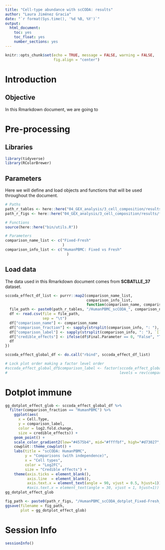 ```yaml
---
title: "Cell-type abundance with scCODA: results"
author: "Laura Jiménez Gracia"
date: "`r format(Sys.time(), '%d %B, %Y')`"
output:
  html_document:
    toc: yes
    toc_float: yes
    number_sections: yes
---
```


```r
knitr::opts_chunk$set(echo = TRUE, message = FALSE, warning = FALSE,
                      fig.align = "center")
```

# Introduction

## Objective
In this Rmarkdown document, we are going to

# Pre-processing
## Libraries
```r
library(tidyverse)
library(RColorBrewer)
```

## Parameters
Here we will define and load objects and functions that will be used throughout the document.
```r
# Paths
path_r_tables <- here::here("04_GEX_analysis/3_cell_composition/results/tables")
path_r_figs <- here::here("04_GEX_analysis/3_cell_composition/results/figs")

# Functions
source(here::here("bin/utils.R"))

# Parameters
comparison_name_list <- c("Fixed-Fresh"
                          )
comparison_info_list <- c("HumanPBMC: Fixed vs Fresh"
                            )

```

## Load data
The data used in this Rmarkdown document comes from **SCBATLLE_37** dataset.
```r
sccoda_effect_df_list <- purrr::map2(comparison_name_list, 
                                     comparison_info_list, 
                                     function(comparison_name, comparison_info){
  file_path <- paste0(path_r_tables, "/HumanPBMC_scCODA_", comparison_name, "_effect.tsv")
  df <- read.csv(file = file_path, 
                 sep = "\t")
  df["comparison_name"] <- comparison_name
  df["comparison_fraction"] <- sapply(strsplit(comparison_info, ": "), `[`, 1)
  df["comparison_label"] <- sapply(strsplit(comparison_info, ": "), `[`, 2)
  df["credible_effects"] <- ifelse(df$Final.Parameter == 0, "False", "True")
  df
})

sccoda_effect_global_df <- do.call("rbind", sccoda_effect_df_list)

# Lock plot order making a factor level order
#sccoda_effect_global_df$comparison_label <- factor(sccoda_effect_global_df$comparison_label, 
#                                                   levels = rev(comparison_labels_list))
```


# Dotplot immune
```r
gg_dotplot_effect_glob <- sccoda_effect_global_df %>%
  filter(comparison_fraction == "HumanPBMC") %>% 
    ggplot(aes(
      x = Cell.Type, 
      y = comparison_label,
      color = log2.fold.change, 
      size = credible_effects)) + 
    geom_point() + 
    scale_color_gradient2(low="#4575b4", mid="#ffffbf", high="#d73027", limits = c(-1,1)) +
    cowplot::theme_cowplot() + 
    labs(title = "scCODA: HumanPBMC",
         y = "Comparisons (with independence)",
         x = "Cell types",
         color = "Log2FC",
         size = "Credible effects") + 
    theme(axis.ticks = element_blank(),
          axis.line  = element_blank(),
          axis.text.x = element_text(angle = 90, vjust = 0.5, hjust=1))
          #axis.text.x = element_text(angle = 30, vjust = 1, hjust=1))   
gg_dotplot_effect_glob

fig_path <- paste0(path_r_figs, "/HumanPBMC_scCODA_dotplot_Fixed-Fresh_celltype.png")
ggsave(filename = fig_path, 
       plot = gg_dotplot_effect_glob)
```


# Session Info
```r
sessionInfo()
```
